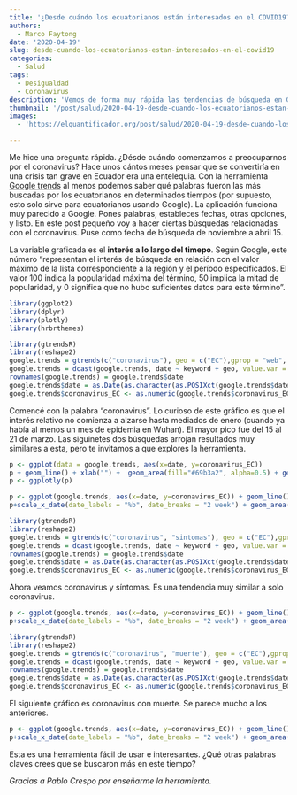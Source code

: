 ```yaml
---
title: '¿Desde cuándo los ecuatorianos están interesados en el COVID19? '
authors:
  - Marco Faytong 
date: '2020-04-19'
slug: desde-cuando-los-ecuatorianos-estan-interesados-en-el-covid19
categories:
  - Salud
tags:
  - Desigualdad
  - Coronavirus
description: 'Vemos de forma muy rápida las tendencias de búsqueda en Google relacionadas a temas de coronavirus. En nuestra búsqueda exploramos las siguientes palabras claves: coronavirus, coronavirus síntomas, y coronavirus muerte También te enseñamos a usar la herramienta para hacer tus propias búsquedas.'
thumbnail: '/post/salud/2020-04-19-desde-cuando-los-ecuatorianos-estan-interesados-en-el-covid19.jpg'
images: 
  - 'https://elquantificador.org/post/salud/2020-04-19-desde-cuando-los-ecuatorianos-estan-interesados-en-el-covid19.jpg'

---
```

Me hice una pregunta rápida. ¿Désde cuándo comenzamos a preocuparnos por el coronavirus? Hace unos cántos meses pensar que se convertiría en una crisis tan grave en Ecuador era una entelequia. Con la herramienta [Google trends](https://trends.google.com/trends/?geo=EC) al menos podemos saber qué palabras fueron las más buscadas por los ecuatorianos en determinados tiempos (por supuesto, esto solo sirve para ecuatorianos usando Google). La aplicación funciona muy parecido a Google. Pones palabras, estableces fechas, otras opciones, y listo. En este post pequeño voy a hacer ciertas búsquedas relacionadas con el coronavirus. Puse como fecha de búsqueda de noviembre a abril 15.

La variable graficada es el **interés a lo largo del timepo**.  Según Google, este número "representan el interés de búsqueda en relación con el valor máximo de la lista correspondiente a la región y el período especificados. El valor 100 indica la popularidad máxima del término, 50 implica la mitad de popularidad, y 0 significa que no hubo suficientes datos para este término".

```r
library(ggplot2)
library(dplyr)
library(plotly)
library(hrbrthemes)
```

```r
library(gtrendsR)
library(reshape2)
google.trends = gtrends(c("coronavirus"), geo = c("EC"),gprop = "web", time = "2019-10-01 2020-04-15")[[1]]
google.trends = dcast(google.trends, date ~ keyword + geo, value.var = "hits")
rownames(google.trends) = google.trends$date
google.trends$date = as.Date(as.character(as.POSIXct(google.trends$date)))
google.trends$coronavirus_EC <- as.numeric(google.trends$coronavirus_EC)
```

Comencé con la palabra "coronavirus". Lo curioso de este gráfico es que el interés relativo no comienza a alzarse hasta mediados de enero (cuando ya había al menos un mes de epidemia en Wuhan). El mayor pico fue del 15 al 21 de marzo. Las siguinetes dos búsquedas arrojan resultados muy similares a esta, pero te invitamos a que explores la herramienta.

```r
p <- ggplot(data = google.trends, aes(x=date, y=coronavirus_EC))
p + geom_line() + xlab("") +  geom_area(fill="#69b3a2", alpha=0.5) + geom_line(color="#69b3a2") + ylab("Interés a lo largo del timepo") + theme_ipsum() 
p <- ggplotly(p)
```

```r
p <- ggplot(google.trends, aes(x=date, y=coronavirus_EC)) + geom_line() + xlab("")
p+scale_x_date(date_labels = "%b", date_breaks = "2 week") + geom_area(fill="#69b3a2", alpha=0.5) + geom_line(color="#69b3a2") + ylab("Interés a lo largo del tiempo") + theme_ipsum() 
```

```r
library(gtrendsR)
library(reshape2)
google.trends = gtrends(c("coronavirus", "sintomas"), geo = c("EC"),gprop = "web", time = "2019-10-01 2020-04-15")[[1]]
google.trends = dcast(google.trends, date ~ keyword + geo, value.var = "hits")
rownames(google.trends) = google.trends$date
google.trends$date = as.Date(as.character(as.POSIXct(google.trends$date)))
google.trends$coronavirus_EC <- as.numeric(google.trends$coronavirus_EC)
```

Ahora veamos coronavirus y síntomas. Es una tendencia muy similar a solo coronavirus. 
```r
p <- ggplot(google.trends, aes(x=date, y=coronavirus_EC)) + geom_line() + xlab("")
p+scale_x_date(date_labels = "%b", date_breaks = "2 week") + geom_area(fill="#69b3a2", alpha=0.5) + geom_line(color="#69b3a2") + ylab("Interés a lo largo del tiempo") + theme_ipsum() 
```

```r
library(gtrendsR)
library(reshape2)
google.trends = gtrends(c("coronavirus", "muerte"), geo = c("EC"),gprop = "web", time = "2019-10-01 2020-04-15")[[1]]
google.trends = dcast(google.trends, date ~ keyword + geo, value.var = "hits")
rownames(google.trends) = google.trends$date
google.trends$date = as.Date(as.character(as.POSIXct(google.trends$date)))
google.trends$coronavirus_EC <- as.numeric(google.trends$coronavirus_EC)
```

El siguiente gráfico es coronavirus con muerte. Se parece mucho a los anteriores.
```r
p <- ggplot(google.trends, aes(x=date, y=coronavirus_EC)) + geom_line() + xlab("")
p+scale_x_date(date_labels = "%b", date_breaks = "2 week") + geom_area(fill="#69b3a2", alpha=0.5) + geom_line(color="#69b3a2") + ylab("Interés a lo largo del tiempo") + theme_ipsum() 
```

Esta es una herramienta fácil de usar e interesantes. ¿Qué otras palabras claves crees que se buscaron más en este tiempo?

*Gracias a Pablo Crespo por enseñarme la herramienta.*